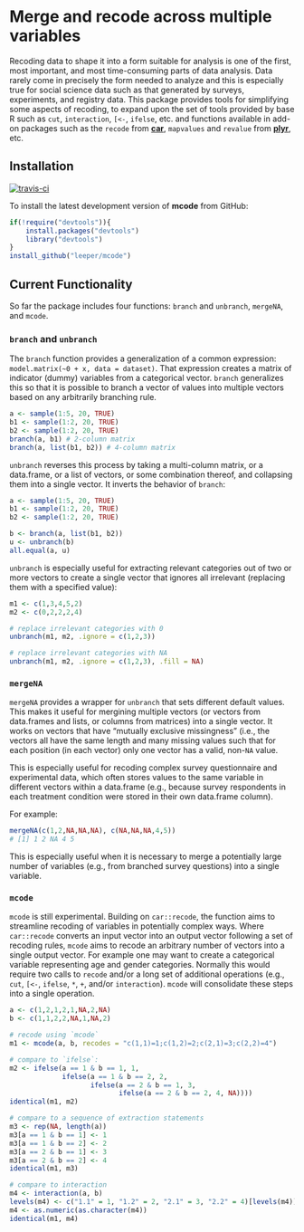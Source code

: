 # Merge and recode across multiple variables

Recoding data to shape it into a form suitable for analysis is one of the first, most important, and most time-consuming parts of data analysis. Data rarely come in precisely the form needed to analyze and this is especially true for social science data such as that generated by surveys, experiments, and registry data. This package provides tools for simplifying some aspects of recoding, to expand upon the set of tools provided by base R such as `cut`, `interaction`, `[<-`, `ifelse`, etc. and functions available in add-on packages such as the `recode` from [**car**](http://cran.r-project.org/web/packages/car/), `mapvalues` and `revalue` from [**plyr**](http://cran.r-project.org/web/packages/plyr/), etc.


## Installation ##

[![travis-ci](https://travis-ci.org/leeper/mcode.svg)](https://travis-ci.org/leeper/mcode)

To install the latest development version of **mcode** from GitHub:

```R
if(!require("devtools")){
    install.packages("devtools")
    library("devtools")
}
install_github("leeper/mcode")
```

## Current Functionality ##

So far the package includes four functions: `branch` and `unbranch`, `mergeNA`, and `mcode`.

### `branch` and `unbranch` ###

The `branch` function provides a generalization of a common expression: `model.matrix(~0 + x, data = dataset)`. That expression creates a matrix of indicator (dummy) variables from a categorical vector. `branch` generalizes this so that it is possible to branch a vector of values into multiple vectors based on any arbitrarily branching rule.

```R
a <- sample(1:5, 20, TRUE)
b1 <- sample(1:2, 20, TRUE)
b2 <- sample(1:2, 20, TRUE)
branch(a, b1) # 2-column matrix
branch(a, list(b1, b2)) # 4-column matrix
```

`unbranch` reverses this process by taking a multi-column matrix, or a data.frame, or a list of vectors, or some combination thereof, and collapsing them into a single vector. It inverts the behavior of `branch`:

```R
a <- sample(1:5, 20, TRUE)
b1 <- sample(1:2, 20, TRUE)
b2 <- sample(1:2, 20, TRUE)

b <- branch(a, list(b1, b2))
u <- unbranch(b)
all.equal(a, u)
```

`unbranch` is especially useful for extracting relevant categories out of two or more vectors to create a single vector that ignores all irrelevant (replacing them with a specified value):

```R
m1 <- c(1,3,4,5,2)
m2 <- c(0,2,2,2,4)

# replace irrelevant categories with 0
unbranch(m1, m2, .ignore = c(1,2,3))

# replace irrelevant categories with NA
unbranch(m1, m2, .ignore = c(1,2,3), .fill = NA)
```

### `mergeNA` ###

`mergeNA` provides a wrapper for `unbranch` that sets different default values. This makes it useful for mergining multiple vectors (or vectors from data.frames and lists, or columns from matrices) into a single vector. It works on vectors that have "mutually exclusive missingness" (i.e., the vectors all have the same length and many missing values such that for each position (in each vector) only one vector has a valid, non-`NA` value.

This is especially useful for recoding complex survey questionnaire and experimental data, which often stores values to the same variable in different vectors within a data.frame (e.g., because survey respondents in each treatment condition were stored in their own data.frame column).

For example:

```R
mergeNA(c(1,2,NA,NA,NA), c(NA,NA,NA,4,5))
# [1] 1 2 NA 4 5
```

This is especially useful when it is necessary to merge a potentially large number of variables (e.g., from branched survey questions) into a single variable.

### `mcode`

`mcode` is still experimental. Building on `car::recode`, the function aims to streamline recoding of variables in potentially complex ways. Where `car::recode` converts an input vector into an output vector following a set of recoding rules, `mcode` aims to recode an arbitrary number of vectors into a single output vector. For example one may want to create a categorical variable representing age and gender categories. Normally this would require two calls to `recode` and/or a long set of additional operations (e.g., `cut`, `[<-`, `ifelse`, `*`, `+`, and/or `interaction`). `mcode` will consolidate these steps into a single operation.

```R
a <- c(1,2,1,2,1,NA,2,NA)
b <- c(1,1,2,2,NA,1,NA,2)

# recode using `mcode`
m1 <- mcode(a, b, recodes = "c(1,1)=1;c(1,2)=2;c(2,1)=3;c(2,2)=4")

# compare to `ifelse`:
m2 <- ifelse(a == 1 & b == 1, 1, 
             ifelse(a == 1 & b == 2, 2, 
                    ifelse(a == 2 & b == 1, 3, 
                           ifelse(a == 2 & b == 2, 4, NA))))
identical(m1, m2)

# compare to a sequence of extraction statements
m3 <- rep(NA, length(a))
m3[a == 1 & b == 1] <- 1
m3[a == 1 & b == 2] <- 2
m3[a == 2 & b == 1] <- 3
m3[a == 2 & b == 2] <- 4
identical(m1, m3)

# compare to interaction
m4 <- interaction(a, b)
levels(m4) <- c("1.1" = 1, "1.2" = 2, "2.1" = 3, "2.2" = 4)[levels(m4)]
m4 <- as.numeric(as.character(m4))
identical(m1, m4)
```

